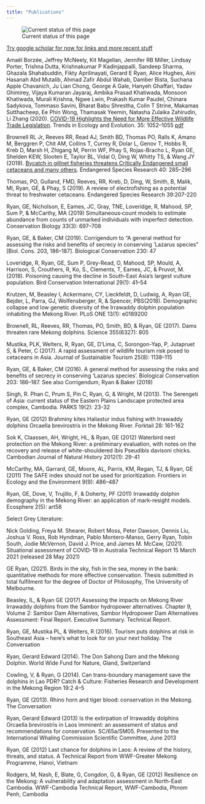 ```yaml
---
title: "Publications"
---
```


![Current status of this page](images/dsc_0594-1680.png)

[Try google scholar for now for links and more recent stuff](https://scholar.google.com.au/citations?user=pU7MMEoAAAAJ&hl=en)

Amaël Borzée, Jeffrey McNeely, Kit Magellan, Jennifer RB Miller, Lindsay Porter, Trishna Dutta, Krishnakumar P Kadinjappalli, Sandeep Sharma, Ghazala Shahabuddin, Fikty Aprilinayati, Gerard E Ryan, Alice Hughes, Aini Hasanah Abd Mutalib, Ahmad Zafir Abdul Wahab, Damber Bista, Suchana Apple Chavanich, Ju Lian Chong, George A Gale, Hanyeh Ghaffari, Yadav Ghimirey, Vijaya Kumaran Jayaraj, Ambika Prasad Khatiwada, Monsoon Khatiwada, Murali Krishna, Ngwe Lwin, Prakash Kumar Paudel, Chinara Sadykova, Tommaso Savini, Bharat Babu Shrestha, Colin T Strine, Makamas Sutthacheep, Ee Phin Wong, Thamasak Yeemin, Natasha Zulaika Zahirudin, Li Zhang (2020). [COVID-19 Highlights the Need for More Effective Wildlife Trade Legislation](https://doi.org/10.1016/j.tree.2020.10.001){target="_blank"}. Trends in Ecology and Evolution. 35: 1052--1055 [pdf](publications/TREE_35(12)1052–1055_Boruzee&al_2020.pdf){target="_blank"}

Brownell RL Jr, Reeves RR, Read AJ, Smith BD, Thomas PO, Ralls K, Amano M, Berggren P, Chit AM, Collins T, Currey R, Dolar L, Genov T, Hobbs R, Kreb D, Marsh H, Zhigang M, Perrin WF, Phay S, Rojas-Bracho L, Ryan GE, Shelden KEW, Slooten E, Taylor BL, Vidal O, Ding W, Whitty TS, & Wang JY (2019). [Bycatch in gillnet fisheries threatens Critically Endangered small cetaceans and many others](https://doi.org/10.3354/esr00994){target="_blank"}. Endangered Species Research 40: 285--296

Thomas, PO, Gulland, FMD, Reeves, RR, Kreb, D, Ding, W, Smith, B, Malik, MI, Ryan, GE, & Phay, S (2019). A review of electrofishing as a potential threat to freshwater cetaceans. Endangered Species Research 39:207-220

Ryan, GE, Nicholson, E, Eames, JC, Gray, TNE, Loveridge, R, Mahood, SP, Sum P, & McCarthy, MA (2019) Simultaneous‐count models to estimate abundance from counts of unmarked individuals with imperfect detection. Conservation Biology 33(3): 697--708

Ryan, GE, & Baker, CM (2019). Corrigendum to "A general method for assessing the risks and benefits of secrecy in conserving 'Lazarus species" \[Biol. Cons. 203, 186--187\]. Biological Conservation 230: 47

Loveridge, R, Ryan, GE, Sum P, Grey-Read, O, Mahood, SP, Mould, A, Harrison, S, Crouthers, R, Ko, S., Clements, T, Eames, JC, & Pruvot, M. (2018). Poisoning causing the decline in South-East Asia's largest vulture population. Bird Conservation International 29(1): 41--54

Krutzen, M, Beasley I, Ackermann, CY, Lieckfeldt, D, Ludwig, A, Ryan GE, Bejder, L, Parra, GJ, Wolfensberger, R, & Spencer, PBS(2018). Demographic collapse and low genetic diversity of the Irrawaddy dolphin population inhabiting the Mekong River. PLoS ONE 13(1): e0189200

Brownell, RL, Reeves, RR, Thomas, PO, Smith, BD, & Ryan, GE (2017). Dams threaten rare Mekong dolphins. Science 355(6327): 805

Mustika, PLK, Welters, R, Ryan, GE, D'Lima, C, Sorongon-Yap, P, Jutapruet S, & Peter, C (2017). A rapid assessment of wildlife tourism risk posed to cetaceans in Asia. Journal of Sustainable Tourism 25(8): 1138--115

Ryan, GE, & Baker, CM (2016). A general method for assessing the risks and benefits of secrecy in conserving 'Lazarus species'. Biological Conservation 203: 186--187. See also Corrigendum, Ryan & Baker (2019)

Singh, R. Phan C, Prum S, Pin C, Ryan, G, & Wright, M (2013). The Serengeti of Asia: current status of the Eastern Plains Landscape protected area complex, Cambodia. PARKS 19(2): 23-32

Ryan, GE (2012) Brahminy kites Haliastur indus fishing with Irrawaddy dolphins Orcaella brevirostris in the Mekong River. Forktail 28: 161-162

Sok K, Claassen, AH, Wright, HL, & Ryan, GE (2012) Waterbird nest protection on the Mekong River: a preliminary evaluation, with notes on the recovery and release of white-shouldered ibis Pseudibis davisoni chicks. Cambodian Journal of Natural History 2012(1): 29-41

McCarthy, MA, Garrard, GE, Moore, AL, Parris, KM, Regan, TJ, & Ryan, GE (2011) The SAFE index should not be used for prioritization. Frontiers in Ecology and the Environment 9(9): 486--487

Ryan, GE, Dove, V, Trujillo, F, & Doherty, PF (2011) Irrawaddy dolphin demography in the Mekong River: an application of mark-resight models. Ecosphere 2(5): art58

Select Grey Literature:

Nick Golding, Freya M. Shearer, Robert Moss, Peter Dawson, Dennis Liu, Joshua V. Ross, Rob Hyndman, Pablo Montero-Manso, Gerry Ryan, Tobin South, Jodie McVernon, David J. Price, and James M. McCaw, (2021). Situational assessment of COVID-19 in Australia Technical Report 15 March 2021 (released 28 May 2021)

GE Ryan, (2021). Birds in the sky, fish in the sea, money in the bank: quantitative methods for more effective conservation. Thesis submitted in total fulfilment for the degree of Doctor of Philosophy, The University of Melbourne.

Beasley, IL, & Ryan GE (2017) Assessing the impacts on Mekong River Irrawaddy dolphins from the Sambor hydropower alternatives. Chapter 9, Volume 2: Sambor Dam Alternatives, Sambor Hydropower Dam Alternatives Assessment: Final Report. Executive Summary. Technical Report.

Ryan, GE, Mustika PL, & Welters, R (2016). Tourism puts dolphins at risk in Southeast Asia -- here's what to look for on your next holiday. The Conversation

Ryan, Gerard Edward (2014). The Don Sahong Dam and the Mekong Dolphin. World Wide Fund for Nature, Gland, Switzerland

Cowling, V, & Ryan, G (2014). Can trans-boundary management save the dolphins in Lao PDR? Catch & Culture: Fisheries Research and Development in the Mekong Region 19:2 4--5

Ryan, GE (2013). Rhino horn and tiger blood: conservation in the Mekong. The Conversation

Ryan, Gerard Edward (2013) Is the extirpation of Irrawaddy dolphins Orcaella brevirostris in Laos imminent: an assessment of status and recommendations for conservation. SC/65a/SM05. Presented to the International Whaling Commission Scientific Committee, June 2013

Ryan, GE (2012) Last chance for dolphins in Laos: A review of the history, threats, and status. A Technical Report from WWF-Greater Mekong Programme, Hanoi, Vietnam

Rodgers, M, Nash, E, Blate, G, Congdon, G, & Ryan, GE (2012) Resilience on the Mekong: A vulnerability and adaptation assessment in North-East Cambodia. WWF-Cambodia Technical Report, WWF-Cambodia, Phnom Penh, Cambodia
